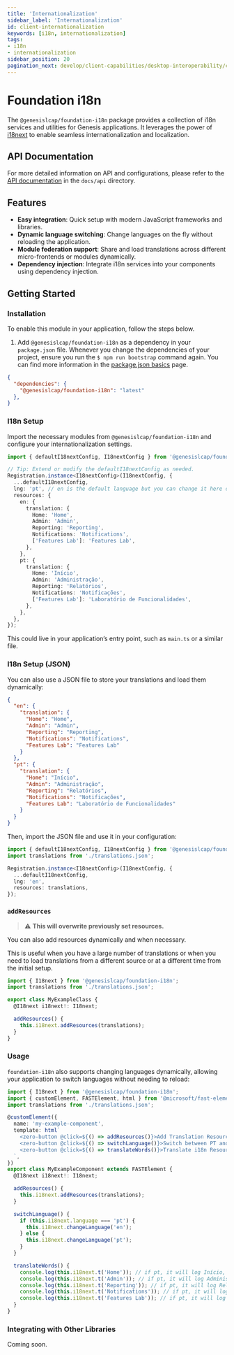 ```yaml
---
title: 'Internationalization'
sidebar_label: 'Internationalization'
id: client-internationalization
keywords: [i18n, internationalization]
tags:
- i18n
- internationalization
sidebar_position: 20
pagination_next: develop/client-capabilities/desktop-interoperability/client-desktop-interoperablity
---
```


# Foundation i18n

The `@genesislcap/foundation-i18n` package provides a collection of i18n services and utilities for Genesis applications. It leverages the power of [i18next](https://www.i18next.com/) to enable seamless internationalization and localization.

## API Documentation

For more detailed information on API and configurations, please refer to the [API documentation](./01_internationalization-docs/api/index.md) in the `docs/api` directory.

## Features

- **Easy integration**: Quick setup with modern JavaScript frameworks and libraries.
- **Dynamic language switching**: Change languages on the fly without reloading the application.
- **Module federation support**: Share and load translations across different micro-frontends or modules dynamically.
- **Dependency injection**: Integrate i18n services into your components using dependency injection.

## Getting Started

### Installation

To enable this module in your application, follow the steps below.

1. Add `@genesislcap/foundation-i18n` as a dependency in your `package.json` file. Whenever you change the dependencies of your project, ensure you run the `$ npm run bootstrap` command again. You can find more information in the [package.json basics](https://learn.genesis.global/secure/web/basics/package-json-basics/) page.

```json
{
  "dependencies": {
    "@genesislcap/foundation-i18n": "latest"
  },
}
```

### I18n Setup

Import the necessary modules from `@genesislcap/foundation-i18n` and configure your internationalization settings.

```typescript
import { defaultI18nextConfig, I18nextConfig } from '@genesislcap/foundation-i18n';

// Tip: Extend or modify the defaultI18nextConfig as needed.
Registration.instance<I18nextConfig>(I18nextConfig, {
  ...defaultI18nextConfig,
  lng: 'pt', // en is the default language but you can change it here or by tweaking the defaultI18nextConfig
  resources: {
    en: {
      translation: {
        Home: 'Home',
        Admin: 'Admin',
        Reporting: 'Reporting',
        Notifications: 'Notifications',
        ['Features Lab']: 'Features Lab',
      },
    },
    pt: {
      translation: {
        Home: 'Início',
        Admin: 'Administração',
        Reporting: 'Relatórios',
        Notifications: 'Notificações',
        ['Features Lab']: 'Laboratório de Funcionalidades',
      },
    },
  },
});
```

This could live in your application’s entry point, such as `main.ts` or a similar file.

### I18n Setup (JSON)

You can also use a JSON file to store your translations and load them dynamically:

```json
{
  "en": {
    "translation": {
      "Home": "Home",
      "Admin": "Admin",
      "Reporting": "Reporting",
      "Notifications": "Notifications",
      "Features Lab": "Features Lab"
    }
  },
  "pt": {
    "translation": {
      "Home": "Início",
      "Admin": "Administração",
      "Reporting": "Relatórios",
      "Notifications": "Notificações",
      "Features Lab": "Laboratório de Funcionalidades"
    }
  }
}
```

Then, import the JSON file and use it in your configuration:

```typescript
import { defaultI18nextConfig, I18nextConfig } from '@genesislcap/foundation-i18n';
import translations from './translations.json';

Registration.instance<I18nextConfig>(I18nextConfig, {
  ...defaultI18nextConfig,
  lng: 'en',
  resources: translations,
});
```

### `addResources` 

> :warning: **This will overwrite previously set resources.**

You can also add resources dynamically and when necessary. 

This is useful when you have a large number of translations or when you need to load translations from a different source or at a different time from the initial setup.

```typescript
import { I18next } from '@genesislcap/foundation-i18n';
import translations from './translations.json';

export class MyExampleClass {
  @I18next i18next!: I18next;

  addResources() {
    this.i18next.addResources(translations);
  }
}
```

### Usage

`foundation-i18n` also supports changing languages dynamically, allowing your application to switch languages without needing to reload:

```typescript
import { I18next } from '@genesislcap/foundation-i18n';
import { customElement, FASTElement, html } from '@microsoft/fast-element';
import translations from './translations.json';

@customElement({
  name: 'my-example-component',
  template: html`
    <zero-button @click=${() => addResources()}>Add Translation Resources</zero-button>
    <zero-button @click=${() => switchLanguage()}>Switch between PT and EN</zero-button>
    <zero-button @click=${() => translateWords()}>Translate i18n Resource Words</zero-button>
  `,
})
export class MyExampleComponent extends FASTElement {
  @I18next i18next!: I18next;

  addResources() {
    this.i18next.addResources(translations);
  }

  switchLanguage() {
    if (this.i18next.language === 'pt') {
      this.i18next.changeLanguage('en');
    } else {
      this.i18next.changeLanguage('pt');
    }
  }

  translateWords() {
    console.log(this.i18next.t('Home')); // if pt, it will log Início, if en, it will log Home
    console.log(this.i18next.t('Admin')); // if pt, it will log Administração, if en, it will log Admin
    console.log(this.i18next.t('Reporting')); // if pt, it will log Relatórios, if en, it will log Reporting
    console.log(this.i18next.t('Notifications')); // if pt, it will log Notificações, if en, it will log Notifications
    console.log(this.i18next.t('Features Lab')); // if pt, it will log Laboratório de Funcionalidades, if en, it will log Features Lab
  }
}
```

### Integrating with Other Libraries

Coming soon.
